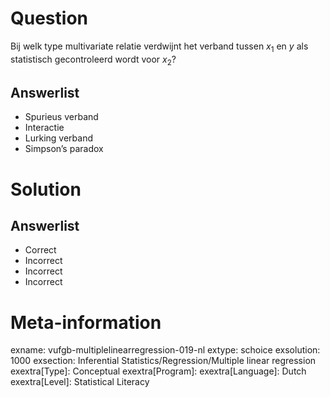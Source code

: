 Question
========

Bij welk type multivariate relatie verdwijnt het verband tussen $x_{1}$ en $y$ als statistisch gecontroleerd wordt voor $x_{2}$?
  
Answerlist
----------
* Spurieus verband
* Interactie
* Lurking verband
* Simpson’s paradox

Solution
========

Answerlist
----------
* Correct
* Incorrect
* Incorrect
* Incorrect

Meta-information
================
exname: vufgb-multiplelinearregression-019-nl
extype: schoice
exsolution: 1000
exsection: Inferential Statistics/Regression/Multiple linear regression
exextra[Type]: Conceptual
exextra[Program]: 
exextra[Language]: Dutch
exextra[Level]: Statistical Literacy
